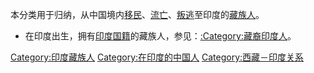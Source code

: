 本分类用于归纳，从中国境内[[移民|移民]]、[[流亡|流亡]]、[[叛逃|叛逃]]至印度的[[藏族人|藏族人]]。

*在印度出生，拥有[[印度国籍|印度国籍]]的藏族人，参见：[[:Category:藏裔印度人|:Category:藏裔印度人]]。

[[Category:印度藏族人|Category:印度藏族人]]
[[Category:在印度的中国人|Category:在印度的中国人]]
[[Category:西藏－印度关系|Category:西藏－印度关系]]